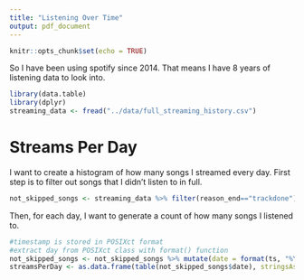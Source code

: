 ```yaml
---
title: "Listening Over Time"
output: pdf_document
---
```


```r
knitr::opts_chunk$set(echo = TRUE)
```

So I have been using spotify since 2014. That means I have 8 years of listening data to look into.

```r
library(data.table)
library(dplyr)
streaming_data <- fread("../data/full_streaming_history.csv")
```

# Streams Per Day
I want to create a histogram of how many songs I streamed every day. First step is to filter out songs that I didn't listen to in full. 
```r
not_skipped_songs <- streaming_data %>% filter(reason_end=="trackdone")
```
Then, for each day, I want to generate a count of how many songs I listened to. 
```r
#timestamp is stored in POSIXct format
#extract day from POSIXct class with format() function
not_skipped_songs <- not_skipped_songs %>% mutate(date = format(ts, "%Y-%m-%d"))
streamsPerDay <- as.data.frame(table(not_skipped_songs$date), stringsAsFactors=F)


```
